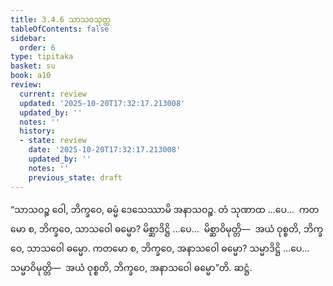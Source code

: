 ```yaml
---
title: 3.4.6 သာသဝသုတ္တ
tableOfContents: false
sidebar:
  order: 6
type: tipitaka
basket: su
book: a10
review:
  current: review
  updated: '2025-10-20T17:32:17.213008'
  updated_by: ''
  notes: ''
  history:
  - state: review
    date: '2025-10-20T17:32:17.213008'
    updated_by: ''
    notes: ''
    previous_state: draft
---
```



<DynamicBreadcrumb />


<ReviewStatus review={frontmatter.review} showDetails={true} />

<HypothesisAnnotation frontmatter={frontmatter} />

<Division number="139" book="a10" e="ch" v="17" p="454">

<Paragraph number="1116" book="a10">
“သာသဝဉ္စ ဝေါ, ဘိက္ခဝေ, ဓမ္မံ ဒေသေဿာမိ အနာသဝဉ္စ. တံ သုဏာထ …ပေ…  ကတမော စ, ဘိက္ခဝေ, သာသဝေါ ဓမ္မော? မိစ္ဆာဒိဋ္ဌိ …ပေ…  မိစ္ဆာဝိမုတ္တိ—  အယံ ဝုစ္စတိ, ဘိက္ခဝေ, သာသဝေါ ဓမ္မော. ကတမော စ, ဘိက္ခဝေ, အနာသဝေါ ဓမ္မော? သမ္မာဒိဋ္ဌိ …ပေ…  သမ္မာဝိမုတ္တိ—  အယံ ဝုစ္စတိ, ဘိက္ခဝေ, အနာသဝေါ ဓမ္မော”တိ.

</Paragraph>
</Division>

<Paragraph number="1117" type="center" book="a10">
ဆဋ္ဌံ.
</Paragraph>